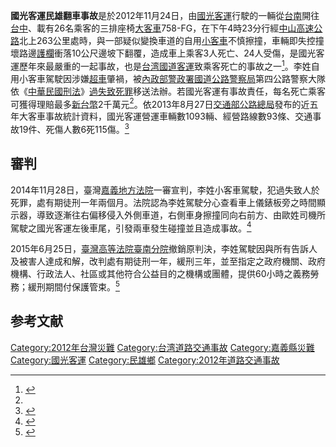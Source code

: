 {{UTC+8}}
{{Infobox Conflagration
|title=2012年國光客運民雄翻車事故
|image=
|image_size=
|caption= 
|map=
|map_size=
|location={{ROC}}[[嘉義縣|嘉義縣]][[民雄鄉|民雄鄉]]
|coordinates= 
|date=2012年11月24日
|time=16時23分
|cause=車輛失控撞壞路邊護欄衝落10公尺邊坡下翻覆
|areas=
|class=
|firefighters=
|fatalities=3
|injuries=24
|damages=
}}

'''國光客運民雄翻車事故'''是於2012年11月24日，由[[國光客運|國光客運]]行駛的一輛從[[台南|台南]]開往[[台中|台中]]、載有26名乘客的三排座椅[[大客車|大客車]]758-FG，在下午4時23分行經[[中山高速公路|中山高速公路]]北上263公里處時，與一部疑似變換車道的自用[[小客車|小客車]]不慎擦撞，車輛即失控撞壞路邊[[護欄|護欄]]衝落10公尺邊坡下翻覆，造成車上乘客3人死亡、24人受傷，是國光客運歷年來最嚴重的一起事故，也是[[台湾|台湾]][[國道客運|國道客運]]致乘客死亡的事故之一<ref name="apple">{{cite news|url=http://www.appledaily.com.tw/appledaily/article/headline/20121125/34664023/|title=國光號翻車 3死24傷|date=2012-11-25|publisher=[[苹果日报_(台湾)|苹果日报]]|accessdate=2015-02-05|archive-date=2015-02-05|archive-url=https://web.archive.org/web/20150205100416/http://www.appledaily.com.tw/appledaily/article/headline/20121125/34664023/|dead-url=no}}</ref>。李姓自用小客車駕駛因涉嫌[[超車|超車]]肇禍，被[[內政部警政署國道公路警察局|內政部警政署國道公路警察局]]第四公路警察大隊依《[[中華民國刑法|中華民國刑法]]》[[過失致死罪|過失致死罪]]移送法辦。若國光客運有事故責任，每名死亡乘客可獲得理賠最多[[新台幣|新台幣]]2千萬元<ref name="apple" />。依2013年8月27日[[交通部公路總局|交通部公路總局]]發布的近五年大客車事故統計資料，國光客運營運車輛數1093輛、經營路線數93條、交通事故19件、死傷人數6死115傷。<ref>{{cite news|url=http://www.epochtimes.com/b5/13/8/27/n3950716.htm|title=台灣大客車事故不斷 國光客運最高|author=藍悅真|date=2013-08-27|publisher=[[大纪元时报|大纪元时报]]|accessdate=2015-02-05|archive-date=2015-02-05|archive-url=https://web.archive.org/web/20150205100054/http://www.epochtimes.com/b5/13/8/27/n3950716.htm|dead-url=no}}</ref>

==審判==
2014年11月28日，臺灣[[嘉義地方法院|嘉義地方法院]]一審宣判，李姓小客車駕駛，犯過失致人於死罪，處有期徒刑一年兩個月。法院認為李姓駕駛分心查看車上儀錶板旁之時間顯示器，導致逐漸往右偏移侵入外側車道，右側車身擦撞同向右前方、由歐姓司機所駕駛之國光客運左後車尾，引發兩車發生碰撞並且造成事故。<ref>{{cite web |title=臺灣嘉義地方法院 102 年度交易字第 207 號刑事判決 |url=https://law.judicial.gov.tw/FJUD/data.aspx?ty=JD&id=CYDM,102%2c%e4%ba%a4%e6%98%93%2c207%2c20141128%2c1 |website=司法院法學資料檢索系統 |accessdate=2022-03-26 |archive-date=2022-03-27 |archive-url=https://web.archive.org/web/20220327130256/https://law.judicial.gov.tw/FJUD/data.aspx?ty=JD&id=CYDM,102,%E4%BA%A4%E6%98%93,207,20141128,1 |dead-url=no }}</ref>

2015年6月25日，[[臺灣高等法院臺南分院|臺灣高等法院臺南分院]]撤銷原判決，李姓駕駛因與所有告訴人及被害人達成和解，改判處有期徒刑一年，緩刑三年，並至指定之政府機關、政府機構、行政法人、社區或其他符合公益目的之機構或團體，提供60小時之義務勞務；緩刑期間付保護管束。<ref>{{cite web |title=臺灣高等法院 臺南分院 104 年度交上易字第 27 號刑事判決 |url=https://law.judicial.gov.tw/FJUD/data.aspx?ty=JD&id=TNHM,104%2c%e4%ba%a4%e4%b8%8a%e6%98%93%2c27%2c20150625%2c1 |website=司法院法學資料檢索系統 |accessdate=2022-03-26 |archive-date=2022-03-26 |archive-url=https://web.archive.org/web/20220326165309/https://law.judicial.gov.tw/FJUD/data.aspx?ty=JD&id=TNHM,104,%E4%BA%A4%E4%B8%8A%E6%98%93,27,20150625,1 |dead-url=no }}</ref>

== 参考文献 ==
{{reflist}}


[[Category:2012年台灣災難|Category:2012年台灣災難]]
[[Category:台湾道路交通事故|Category:台湾道路交通事故]]
[[Category:嘉義縣災難|Category:嘉義縣災難]]
[[Category:國光客運|Category:國光客運]]
[[Category:民雄鄉|Category:民雄鄉]]
[[Category:2012年道路交通事故|Category:2012年道路交通事故]]